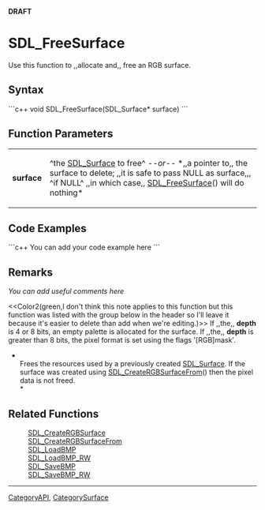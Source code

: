 <!-- pragma section-numbers off -->
<!-- pragma disable-camelcase -->
'''DRAFT'''

= SDL_FreeSurface =
Use this function to ,,allocate and,, free an RGB surface.  


== Syntax ==
```c++
void SDL_FreeSurface(SDL_Surface* surface)
```

== Function Parameters ==
{|
|'''surface'''
|^the [[SDL_Surface]] to free^ ''--or--'' *,,a pointer to,, the surface to delete; ,,it is safe to pass NULL as surface,,, ^if NULL^ ,,in which case,, [[SDL_FreeSurface]]() will do nothing*
|}

== Code Examples ==
```c++
You can add your code example here
```

== Remarks ==
''You can add useful comments here''

<<Color2(green,I don't think this note applies to this function but this function was listed with the group below in the header so I'll leave it because it's easier to delete than add when we're editing.)>>  If ,,the,, '''depth''' is 4 or 8 bits, an empty palette is allocated for the surface. If ,,the,, '''depth''' is greater than 8 bits, the pixel format is set using the flags '[RGB]mask'. 

*<br/>Frees the resources used by a previously created [[SDL_Surface]]. If the surface was created using [[SDL_CreateRGBSurfaceFrom]]() then the pixel data is not freed.<br/>*

== Related Functions ==
:[[SDL_CreateRGBSurface]]
:[[SDL_CreateRGBSurfaceFrom]]
:[[SDL_LoadBMP]]
:[[SDL_LoadBMP_RW]]
:[[SDL_SaveBMP]]
:[[SDL_SaveBMP_RW]]

----
[[CategoryAPI]], [[CategorySurface]]
